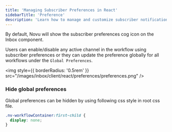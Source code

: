 ```yaml
---
title: 'Managing Subscriber Preferences in React'
sidebarTitle: 'Preference'
description: 'Learn how to manage and customize subscriber notification preferences in your React application.'
---
```


By default, Novu will show the subscriber preferences cog icon on the Inbox component.

Users can enable/disable any active channel in the workflow using subscriber preferences or they can update the preference globally for all workflows under the `Global Preferences`.

<img
  style={{ borderRadius: '0.5rem' }}
  src="/images/inbox/client/react/preferences/preferences.png"
/>

### Hide global preferences
Global preferences can be hidden by using following css style in root css file.
```css
.nv-workflowContainer:first-child {
  display: none;
}
```
